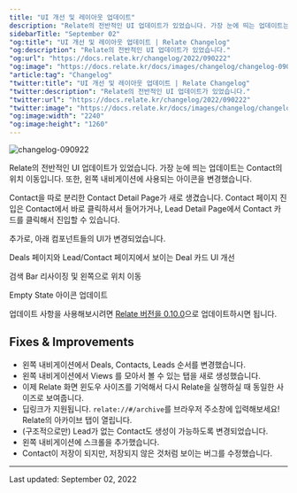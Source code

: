 ```yaml
---
title: "UI 개선 및 레이아웃 업데이트"
description: "Relate의 전반적인 UI 업데이트가 있었습니다. 가장 눈에 띄는 업데이트는 Contact의 위치 이동입니다. 또한, 왼쪽 내비게이션에 사용되는 아이콘을 변경했습니다."
sidebarTitle: "September 02"
"og:title": "UI 개선 및 레이아웃 업데이트 | Relate Changelog"
"og:description": "Relate의 전반적인 UI 업데이트가 있었습니다."
"og:url": "https://docs.relate.kr/changelog/2022/090222"
"og:image": "https://docs.relate.kr/docs/images/changelog/changelog-090922.png"
"article:tag": "Changelog"
"twitter:title": "UI 개선 및 레이아웃 업데이트 | Relate Changelog"
"twitter:description": "Relate의 전반적인 UI 업데이트가 있었습니다."
"twitter:url": "https://docs.relate.kr/changelog/2022/090222"
"twitter:image": "https://docs.relate.kr/docs/images/changelog/changelog-090922.png"
"og:image:width": "2240"
"og:image:height": "1260"
---
```


![changelog-090922](/docs/images/changelog/changelog-090922.png)

Relate의 전반적인 UI 업데이트가 있었습니다. 가장 눈에 띄는 업데이트는 Contact의 위치 이동입니다. 또한, 왼쪽 내비게이션에 사용되는 아이콘을 변경했습니다.

Contact을 따로 분리한 Contact Detail Page가 새로 생겼습니다. Contact 페이지 진입은 Contact에서 바로 클릭하셔서 들어가거나, Lead Detail Page에서 Contact 카드를 클릭해서 진입할 수 있습니다.

추가로, 아래 컴포넌트들의 UI가 변경되었습니다.

Deals 페이지와 Lead/Contact 페이지에서 보이는 Deal 카드 UI 개선

검색 Bar 리사이징 및 왼쪽으로 위치 이동

Empty State 아이콘 업데이트

업데이트 사항을 사용해보시려면 [Relate 버전을 0.10.0](https://app.relate.so/downloads)으로 업데이트하시면 됩니다.

## Fixes & Improvements

- 왼쪽 내비게이션에서 Deals, Contacts, Leads 순서를 변경했습니다.
- 왼쪽 내비게이션에서 Views 를 모아서 볼 수 있는 탭을 새로 생성했습니다.
- 이제 Relate 화면 윈도우 사이즈를 기억해서 다시 Relate을 실행하실 때 동일한 사이즈로 보여줍니다.
- 딥링크가 지원됩니다. `relate://#/archive`를 브라우저 주소창에 입력해보세요! Relate의 아카이브 탭이 열립니다.
- (구조적으로만) Lead가 없는 Contact도 생성이 가능하도록 변경되었습니다.
- 왼쪽 내비게이션에 스크롤을 추가했습니다.
- Contact이 저장이 되지만, 저장되지 않은 것처럼 보이는 버그를 수정했습니다.

---

Last updated: September 02, 2022
